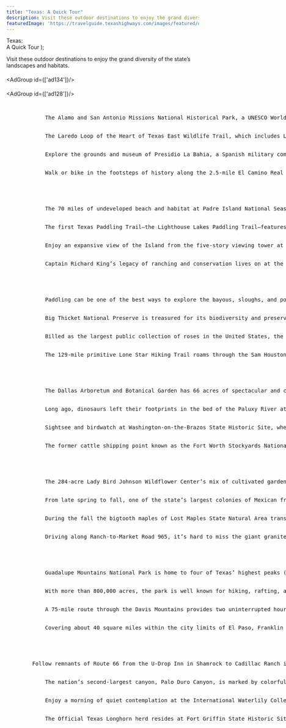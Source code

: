```yaml
---
title: "Texas: A Quick Tour"
description: Visit these outdoor destinations to enjoy the grand diversity of the state’s landscapes and habitats.
featuredImage: 'https://travelguide.texashighways.com/images/featured/quick-tour.jpg'
---
```


  <span>
    Texas: <br />A Quick Tour
  </span>
);

<PageDescription>

Visit these outdoor destinations to enjoy the grand diversity of the state’s landscapes and habitats.

</PageDescription>

####

<AdGroup id={['ad134']}/>   

####


<AdGroup id={['ad128']}/>

<Row>

<Column colSm={6} colMd={4} colLg={8}>
    <Listing>
        <ListingHed color="purple" title="South Texas Plains"/>
        <ListingItem 
            title="Mission Trail"
            city="San Antonio">
            The Alamo and San Antonio Missions National Historical Park, a UNESCO World Heritage Site, are linked via about 10 miles of hike-and-bike trail along the San Antonio River.
        </ListingItem>
        <ListingItem 
            title="Bountiful Birds"
            city="Laredo">
            The Laredo Loop of the Heart of Texas East Wildlife Trail, which includes Lake Casa Blanca State Park, provides plentiful opportunities for birding. In addition, the 10th Laredo Birding Festival occurs in February.
        </ListingItem>
        <ListingItem 
            title="State Saga"
            city="GOLIAD">
            Explore the grounds and museum of Presidio La Bahia, a Spanish military compound that appears as it did in 1836 during the Texas Revolution.
        </ListingItem>
        <ListingItem 
            title="On the Trail"
            city="Floresville">
            Walk or bike in the footsteps of history along the 2.5-mile El Camino Real de los Tejas National Historic Trail in Floresville. 
        </ListingItem>
    </Listing>
    <Listing>
        <ListingHed color="lightblue" title="Gulf Coast"/>
        <ListingItem 
            title="Sand and Surf"
            city="Corpus Christi">
            The 70 miles of undeveloped beach and habitat at Padre Island National Seashore provide opportunities for camping, fishing, beachcombing, paddling, birding, and windsurfing. 
        </ListingItem>
        <ListingItem 
            title="On the water"
            city="Aransas Pass">
            The first Texas Paddling Trail—the Lighthouse Lakes Paddling Trail—features four loops through a black mangrove estuary with views of the Lydia Ann Lighthouse.
        </ListingItem>
        <ListingItem 
            title="Top of the island"
            city="South Padre Island">
            Enjoy an expansive view of the Island from the five-story viewing tower at the SPI Birding, Nature Center &amp; Alligator Sanctuary.    
        </ListingItem>
        <ListingItem 
            title="Sprawling Spread"
            city="KINGSVILLE">
            Captain Richard King’s legacy of ranching and conservation lives on at the state’s largest ranch, King Ranch, which offers daily ranch and nature tours.
        </ListingItem>
    </Listing>

</Column>

</Row>

<Row>
<Column colSm={6} colMd={4} colLg={8}>
    <Listing>
        <ListingHed color="green" title="Piney Woods"/>
        <ListingItem 
            title="SPLASH OF NATURE"
            city="KARNACK">
            Paddling can be one of the best ways to explore the bayous, sloughs, and ponds of Caddo Lake with its distinctive bald cypress trees draped in Spanish moss. 
        </ListingItem>
        <ListingItem 
            title="SIGNIFICANT SANCTUARY"
            city="KOUNTZE">
            Big Thicket National Preserve is treasured for its biodiversity and preservation of habitat that once covered more than 2 million acres.
        </ListingItem>
        <ListingItem 
            title="Smell the Roses"
            city="Tyler">
            Billed as the largest public collection of roses in the United States, the Municipal Rose Garden features more than 32,000 bushes. The Texas Rose Festival in October celebrates the blooms.
        </ListingItem>
        <ListingItem 
            title="FOREST FEATURE"
            city="CLEVELAND">
            The 129-mile primitive Lone Star Hiking Trail roams through the Sam Houston National Forest. Spring and fall are the best times to visit.
        </ListingItem>
    </Listing>
    <Listing>
        <ListingHed color="teal" title="PRAIRIES AND LAKES"/>
        <ListingItem 
            title="LOVELY LANDSCAPE"
            city="Dallas">
            The Dallas Arboretum and Botanical Garden has 66 acres of spectacular and colorful display gardens, along with amazing displays during its seasonal festivals.
            </ListingItem>
        <ListingItem 
            title="DINOSAUR DOMAIN"
            city="Glen Rose">
            Long ago, dinosaurs left their footprints in the bed of the Paluxy River at Dinosaur Valley State Park, a National Natural Landmark.
        </ListingItem>
        <ListingItem 
            title="Texas&rsquo; Birthplace"
            city="WASHINGTON">
            Sightsee and birdwatch at Washington-on-the-Brazos State Historic Site, where history was made in 1836 when the Texas Declaration of Independence was signed there.
        </ListingItem>
        <ListingItem 
            title="COWTOWN HISTORY"
            city="Fort Worth">
            The former cattle shipping point known as the Fort Worth Stockyards National Historic District is home to historic buildings, restaurants, shops, and saloons.
        </ListingItem>
    </Listing>
</Column>

</Row>
    
<Row>
        <AdGroup id={['ad125','ad111','ad105','ad137','ad108','ad99','ad139','ad142', 'ad140']}/>    
</Row>

<Row>
<Column colSm={6} colMd={4} colLg={8}>
    <Listing>
        <ListingHed color="blue" title="Hill Country"/>
        <ListingItem 
            title="WILD ABOUT FLOWERS"
            city="AUSTIN">
            The 284-acre Lady Bird Johnson Wildflower Center’s mix of cultivated gardens, an arboretum, managed natural areas, and wildlands serves to conserve native plants.
        </ListingItem>
        <ListingItem 
            title="GOING BATTY"
            city="ROCKSPRINGS">
            From late spring to fall, one of the state’s largest colonies of Mexican free-tailed bats make their home at Devil’s Sinkhole State Natural Area, a National Natural Landmark.
        </ListingItem>
        <ListingItem 
            title="Fall Delight"
            city="Vanderpool">
            During the fall the bigtooth maples of Lost Maples State Natural Area transform with a spectacle of red, orange, and yellow leaves. The best time to visit is usually late October to mid-November.
        </ListingItem>
        <ListingItem 
            title="Mystical Mound"
            city="FREDERICKSBURG">
            Driving along Ranch-to-Market Road 965, it’s hard to miss the giant granite dome rising from the ground at Enchanted Rock State Natural Area. It makes you want to stop and climb it.
        </ListingItem>
    </Listing>
        <Listing>
        <ListingHed color="orange" title="Big Bend Country"/>
        <ListingItem 
            title="NEW HEIGHTS"
            city="PINE SPRINGS">
            Guadalupe Mountains National Park is home to four of Texas’ highest peaks (with an opportunity to climb to the state’s highest point), along with canyons, desert, spectacular night skies, and the world’s most extensive Permian fossil reef.
        </ListingItem>
        <ListingItem 
            title="Dark Skies"
            city="BIG BEND NATIONAL PARK">
            With more than 800,000 acres, the park is well known for hiking, rafting, and nature viewing, but its designation as an International Dark Sky Park also makes it one of the state’s best places to see the Milky Way.
        </ListingItem>
        <ListingItem 
            title="Scenic Sights"
            city="FORT DAVIS">
            A 75-mile route through the Davis Mountains provides two uninterrupted hours of majestic scenery and wildlife if you can resist the temptation to stop at Fort Davis National Historic Site, Davis Mountains State Park, and the McDonald Observatory.      
        </ListingItem>
        <ListingItem 
            title="Urban Air"
            city="El Paso">
            Covering about 40 square miles within the city limits of El Paso, Franklin Mountains State Park is the nation’s largest urban state park. Visit for hiking, biking, and rock climbing.
        </ListingItem>
    </Listing>
</Column>

<Column colSm={12} colMd={4} colLg={4}>


</Column>
</Row>

<Row>
<Column colSm={6} colMd={4} colLg={8}>
    <Listing>
        <ListingHed color="red" title="Panhandle Plains"/>
        <ListingItem 
            title="MOTHER ROAD"
            city="INTERSTATE 40">
        Follow remnants of Route 66 from the U-Drop Inn in Shamrock to Cadillac Ranch in Amarillo and west to Adrian for a stop at the route’s midway point—1,139 miles to Los Angeles and Chicago.
        </ListingItem>
        <ListingItem 
            title="SCENIC WONDER"
            city="CANYON">
            The nation’s second-largest canyon, Palo Duro Canyon, is marked by colorful geologic layers. In spots, the layers have eroded, forming hoodoos, of which one of the most well known is the Lighthouse formation in Palo Duro Canyon State Park. 
        </ListingItem>
        <ListingItem 
            title="Peaceful Park"
            city="San Angelo">
            Enjoy a morning of quiet contemplation at the International Waterlily Collection in Civic League Park, which displays a changing variety of waterlilies that are best viewed April to October.
</ListingItem>
        <ListingItem 
            title="legends And Longhorns"
            city="Albany">
            The Official Texas Longhorn herd resides at Fort Griffin State Historic Site, a western defensive fort from 1867 to 1881. Wander among the ruins and ponder what life must have been like.
        </ListingItem>
    </Listing>

</Column>
</Row>